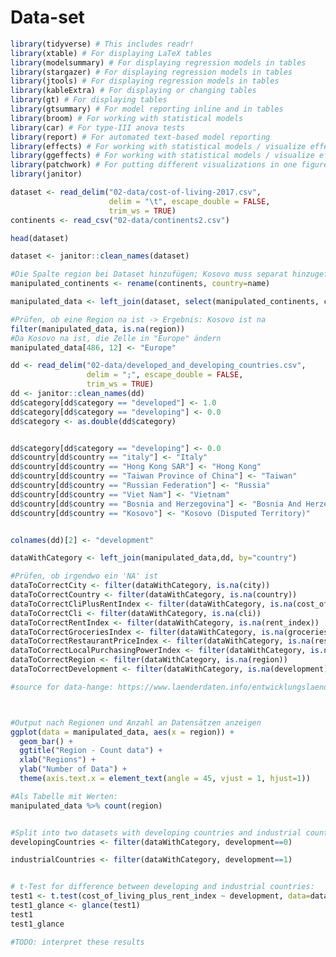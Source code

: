 
# Data-set



```r
library(tidyverse) # This includes readr!
library(xtable) # For displaying LaTeX tables
library(modelsummary) # For displaying regression models in tables
library(stargazer) # For displaying regression models in tables
library(jtools) # For displaying regression models in tables
library(kableExtra) # For displaying or changing tables
library(gt) # For displaying tables
library(gtsummary) # For model reporting inline and in tables
library(broom) # For working with statistical models
library(car) # For type-III anova tests
library(report) # For automated text-based model reporting
library(effects) # For working with statistical models / visualize effects
library(ggeffects) # For working with statistical models / visualize effects
library(patchwork) # For putting different visualizations in one figure
library(janitor)

dataset <- read_delim("02-data/cost-of-living-2017.csv", 
                      delim = "\t", escape_double = FALSE, 
                      trim_ws = TRUE)
continents <- read_csv("02-data/continents2.csv")

head(dataset)

dataset <- janitor::clean_names(dataset)

#Die Spalte region bei Dataset hinzufügen; Kosovo muss separat hinzugefügt werden, ist nicht vorhanden bei continents
manipulated_continents <- rename(continents, country=name)

manipulated_data <- left_join(dataset, select(manipulated_continents, country, region), by="country")

#Prüfen, ob eine Region na ist -> Ergebnis: Kosovo ist na
filter(manipulated_data, is.na(region))
#Da Kosovo na ist, die Zelle in "Europe" ändern
manipulated_data[486, 12] <- "Europe"

dd <- read_delim("02-data/developed_and_developing_countries.csv",
                 delim = ";", escape_double = FALSE,
                 trim_ws = TRUE)
dd <- janitor::clean_names(dd)
dd$category[dd$category == "developed"] <- 1.0
dd$category[dd$category == "developing"] <- 0.0
dd$category <- as.double(dd$category)


dd$category[dd$category == "developing"] <- 0.0
dd$country[dd$country == "italy"] <- "Italy"
dd$country[dd$country == "Hong Kong SAR"] <- "Hong Kong"
dd$country[dd$country == "Taiwan Province of China"] <- "Taiwan"
dd$country[dd$country == "Russian Federation"] <- "Russia"
dd$country[dd$country == "Viet Nam"] <- "Vietnam"
dd$country[dd$country == "Bosnia and Herzegovina"] <- "Bosnia And Herzegovina"
dd$country[dd$country == "Kosovo"] <- "Kosovo (Disputed Territory)"


colnames(dd)[2] <- "development"

dataWithCategory <- left_join(manipulated_data,dd, by="country")

#Prüfen, ob irgendwo ein 'NA' ist
dataToCorrectCity <- filter(dataWithCategory, is.na(city))
dataToCorrectCountry <- filter(dataWithCategory, is.na(country))
dataToCorrectCliPlusRentIndex <- filter(dataWithCategory, is.na(cost_of_living_plus_rent_index))
dataToCorrectCli <- filter(dataWithCategory, is.na(cli))
dataToCorrectRentIndex <- filter(dataWithCategory, is.na(rent_index))
dataToCorrectGroceriesIndex <- filter(dataWithCategory, is.na(groceries_index))
dataToCorrectRestaurantPriceIndex <- filter(dataWithCategory, is.na(restaurant_price_index))
dataToCorrectLocalPurchasingPowerIndex <- filter(dataWithCategory, is.na(local_purchasing_power_index))
dataToCorrectRegion <- filter(dataWithCategory, is.na(region))
dataToCorrectDevelopment <- filter(dataWithCategory, is.na(development))

#source for data-hange: https://www.laenderdaten.info/entwicklungslaender.php



#Output nach Regionen und Anzahl an Datensätzen anzeigen
ggplot(data = manipulated_data, aes(x = region)) +
  geom_bar() +
  ggtitle("Region - Count data") +
  xlab("Regions") +
  ylab("Number of Data") +
  theme(axis.text.x = element_text(angle = 45, vjust = 1, hjust=1))

#Als Tabelle mit Werten:
manipulated_data %>% count(region)


#Split into two datasets with developing countries and industrial countries
developingCountries <- filter(dataWithCategory, development==0)

industrialCountries <- filter(dataWithCategory, development==1)


# t-Test for difference between developing and industrial countries:
test1 <- t.test(cost_of_living_plus_rent_index ~ development, data=dataWithCategory, var.equal=TRUE)
test1_glance <- glance(test1)
test1
test1_glance

#TODO: interpret these results

```